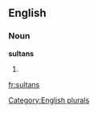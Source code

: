 
==English==

===Noun===
'''sultans'''

# {{plural of|[[sultan]]}}

[[Category:English plurals]]

[[fr:sultans]]
